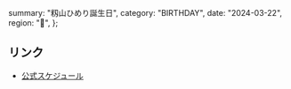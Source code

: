   summary: "籾山ひめり誕生日",
  category: "BIRTHDAY",
  date: "2024-03-22",
  region: "🎂",
};

## リンク

- [公式スケジュール](https://takanenonadeshiko.jp/?p=274)
